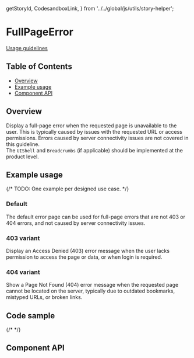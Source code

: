   getStoryId,
  CodesandboxLink,
} from '../../global/js/utils/story-helper';

# FullPageError

[Usage guidelines](https://pages.github.ibm.com/cdai-design/pal/patterns/full-page-errors/usage/)

## Table of Contents

- [Overview](#overview)
- [Example usage](#example-usage)
- [Component API](#component-api)

## Overview

Display a full-page error when the requested page is unavailable to the user.
This is typically caused by issues with the requested URL or access permissions.
Errors caused by server connectivity issues are not covered in this guideline.\
The `UIShell` and `Breadcrumbs` (if applicable) should be implemented at the product
level.

## Example usage

{/* TODO: One example per designed use case. */}

### Default

The default error page can be used for full-page errors that are not 403 or 404
errors, and not caused by server connectivity issues.

<Canvas>
  <Story id={getStoryId(FullPageError.displayName, 'full-page-error')} />
</Canvas>

### 403 variant

Display an Access Denied (403) error message when the user lacks permission to access the page or data, or when login is required.

<Canvas>
  <Story id={getStoryId(FullPageError.displayName, 'full-page-error-403')} />
</Canvas>

### 404 variant

Show a Page Not Found (404) error message when the requested page cannot be located on the server, typically due to outdated bookmarks, mistyped URLs, or broken links.

<Canvas>
  <Story id={getStoryId(FullPageError.displayName, 'full-page-error-404')} />
</Canvas>

## Code sample

{/* <CodesandboxLink exampleDirectory="FullPageError" /> */}

## Component API

<ArgsTable />
